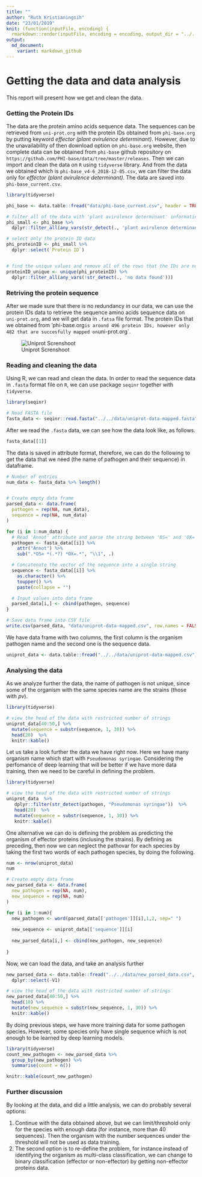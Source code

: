 ```yaml
---
title: ""
author: "Ruth Kristianingsih"
date: "23/01/2019"
knit: (function(inputFile, encoding) {
  rmarkdown::render(inputFile, encoding = encoding, output_dir = "../../reports") })
output:
  md_document:
    variant: markdown_github
---
```


# Getting the data and data analysis

This report will present how we get and clean the data.

### Getting the Protein IDs

The data are the protein amino acids sequence data. The sequences can be retrieved from `uni-prot.org` with the protein IDs obtained from `phi-base.org` by putting keyword *effector (plant avirulence determinant)*. However, due to the unavailability of then download option on `phi-base.org` website, then complete data can be obtained from `phi-base` github repository on `https://github.com/PHI-base/data/tree/master/releases`. Then we can import and clean the data on `R` using `tidyverse` library. And from the data we obtained which is `phi-base_v4-6_2018-12-05.csv`, we can filter the data only for  *effector (plant avirulence determinant)*. The data are saved into `phi-base_current.csv`.

```r
library(tidyverse)

phi_base <- data.table::fread("data/phi-base_current.csv", header = TRUE)

# filter all of the data with 'plant avirulence determinant' information
phi_small <- phi_base %>%
  dplyr::filter_all(any_vars(str_detect(., 'plant avirulence determinant')))

# select only the protein ID data
phi_proteinID <- phi_small %>%
  dplyr::select(`Protein ID`)


# find the unique values and remove all of the rows that the IDs are not available
proteinID_unique <- unique(phi_proteinID) %>%
  dplyr::filter_all(any_vars(!str_detect(., 'no data found')))
```

### Retriving the protein sequence

After we made sure that there is no redundancy in our data, we can use the protein IDs data to retrieve the sequence amino acids sequence data on `uni-prot.org`, and we will get data in `.fatsa` file format. The protein IDs that we obtained from 'phi-base.org` is around 496 protein IDs, however only 482 that are succesfully mapped on `uni-prot.org`.

![Uniprot Screnshoot](/data/images/uniprot-screenshoot.png)

### Reading and cleaning the data

Using R, we can read and clean the data. In order to read the sequence data in `.fasta` format file on `R`, we can use package `seqinr` together with `tidyverse`. 

```r
library(seqinr)

# Read FASTA file
fasta_data <- seqinr::read.fasta("../../data/uniprot-data-mapped.fasta")
```

After we read the `.fasta` data, we can see how the data look like, as follows.

```r
fasta_data[[1]]
```

The data is saved in attribute format, therefore, we can do the following to get the data that we need (the name of pathogen and their sequence) in dataframe.

```r
# Number of entries
num_data <- fasta_data %>% length()


# Create empty data frame
parsed_data <- data.frame(
  pathogen = rep(NA, num_data),
  sequence = rep(NA, num_data)
)

for (i in 1:num_data) {
  # Read 'Annot' attribute and parse the string between 'OS=' and 'OX='
  pathogen <- fasta_data[[i]] %>%
    attr("Annot") %>%
    sub(".*OS= *(.*?) *OX=.*", "\\1", .)

  # Concatenate the vector of the sequence into a single string
  sequence <- fasta_data[[i]] %>%
    as.character() %>%
    toupper() %>%
    paste(collapse = "")

  # Input values into data frame
  parsed_data[i,] <- cbind(pathogen, sequence)
}

# Save data frame into CSV file
write.csv(parsed_data, "data/uniprot-data-mapped.csv", row.names = FALSE)
```

We have data frame with two columns, the first column is the organism pathogen name and the second one is the sequence data. 

```r
uniprot_data <- data.table::fread("../../data/uniprot-data-mapped.csv")
```

### Analysing the data

As we analyze further the data, the name of pathogen is not unique, since some of the organism with the same species name are the strains (those with *pv*). 

```r
library(tidyverse)

# view the head of the data with restricted number of strings
uniprot_data[40:50,] %>%
  mutate(sequence = substr(sequence, 1, 30)) %>% 
  head(20)  %>%
  knitr::kable()
```

Let us take a look further the data we have right now. Here we have many organism name which start with `Pseudomonas syringae`. Considering the perfomance of deep learning that will be better if we have more data training, then we need to be careful in defining the problem. 


```r
library(tidyverse)

# view the head of the data with restricted number of strings
uniprot_data  %>% 
   dplyr::filter(str_detect(pathogen, "Pseudomonas syringae"))  %>%
   head(20)  %>%
   mutate(sequence = substr(sequence, 1, 30)) %>% 
   knitr::kable()

```

One alternative we can do is defining the problem as predicting the organism of effector proteins (inclusing the strains). By defining as preceding, then now we can neglect the pathovar for each species by taking the first two words of each pathogen species, by doing the following. 

```r
num <- nrow(uniprot_data)
num

# Create empty data frame
new_parsed_data <- data.frame(
  new_pathogen = rep(NA, num),
  new_sequence = rep(NA, num)
)

for (i in 1:num){
  new_pathogen <- word(parsed_data[['pathogen']][i],1,2, sep=" ")
  
  new_sequence <- uniprot_data[['sequence']][i]
  
  new_parsed_data[i,] <- cbind(new_pathogen, new_sequence)
  
}

```

Now, we can load the data, and take an analysis further


```r
new_parsed_data <- data.table::fread("../../data/new_parsed_data.csv", header = TRUE) %>% 
  dplyr::select(-V1)
```

```r
# view the head of the data with restricted number of strings
new_parsed_data[40:50,] %>% 
  head(10) %>% 
  mutate(new_sequence = substr(new_sequence, 1, 30)) %>% 
  knitr::kable()
```

By doing previous steps, we have more training data for some pathogen species. However, some species only have single sequence which is not enough to be learned by deep learning models. 


```r
library(tidyverse)
count_new_pathogen <- new_parsed_data %>%
  group_by(new_pathogen) %>%
  summarise(count = n())

knitr::kable(count_new_pathogen)
```

### Further discussion

By looking at the data, and did a little analysis, we can do probably several options:

1. Continue with the data obtained above, but we can limit/threshold only for the species with enough data (for instance, more than 40 sequences). Then the organism with the number sequences under the threshold will not be used as data training.
2. The second option is to re-define the problem, for instance instead of identifying the organism as multi-class classification, we can change to binary classification (effector or non-effector) by getting non-effector proteins data.  


 
